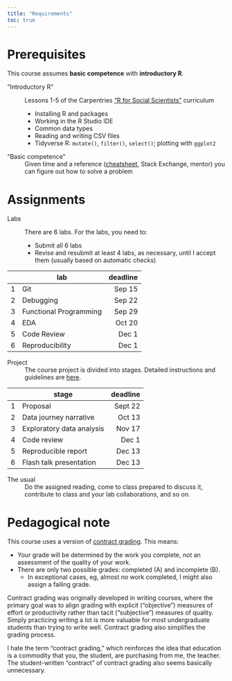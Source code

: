 ```yaml
---
title: "Requirements"
toc: true
---
```


# Prerequisites

This course assumes **basic competence** with **introductory R**. 

"Introductory R" 
 ~ Lessons 1-5 of the Carpentries ["R for Social Scientists"](https://datacarpentry.org/r-socialsci/) curriculum

    - Installing R and packages
    - Working in the R Studio IDE
    - Common data types
    - Reading and writing CSV files
    - Tidyverse R:  `mutate()`, `filter()`, `select()`; plotting with `ggplot2`

"Basic competence"
 ~ Given time and a reference ([cheatsheet](https://rstudio.github.io/cheatsheets/), Stack Exchange, mentor) you can figure out how to solve a problem


# Assignments

Labs
 ~ There are 6 labs.  For the labs, you need to: 

    - Submit all 6 labs
    - Revise and resubmit at least 4 labs, as necessary, until I accept them (usually based on automatic checks)
    
|    | lab                       | deadline |
|----|---------------------------|---------:|
|  1 | Git                       |   Sep 15 |
|  2 | Debugging                 |   Sep 22 |
|  3 | Functional Programming    |   Sep 29 |
|  4 | EDA                       |   Oct 20 |
|  5 | Code Review               |   Dec 1  |
|  6 | Reproducibility           |   Dec 1  |


Project
 ~ The course project is divided into stages.  Detailed instructions and guidelines are [here](project).  

|    | stage                     | deadline |
|----|---------------------------|---------:|
|  1 | Proposal                  | Sept 22  |
|  2 | Data journey narrative    | Oct  13  |
|  3 | Exploratory data analysis | Nov  17  |
|  4 | Code review               | Dec   1  |
|  5 | Reproducible report       | Dec  13  |
|  6 | Flash talk presentation   | Dec  13  |

The usual
 ~ Do the assigned reading, come to class prepared to discuss it, contribute to class and your lab collaborations, and so on. 



# Pedagogical note

This course uses a version of [contract grading](https://en.wikipedia.org/wiki/Contract_grading).  This means: 

- Your grade will be determined by the work you complete, not an assessment of the quality of your work. 
- There are only two possible grades: completed (A) and incomplete (B).  
    - In exceptional cases, eg, almost no work completed, I might also assign a failing grade.  
    
Contract grading was originally developed in writing courses, where the primary goal was to align grading with explicit ("objective") measures of effort or productivity rather than tacit ("subjective") measures of quality.  Simply practicing writing a lot is more valuable for most undergraduate students than trying to write well.  Contract grading also simplifies the grading process.  

I hate the term "contract grading," which reinforces the idea that education is a commodity that you, the student, are purchasing from me, the teacher.  The student-written "contract" of contract grading also seems basically unnecessary.  
